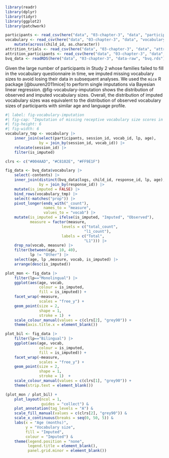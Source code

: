 ```r
library(readr)
library(dplyr)
library(tidyr)
library(ggplot2)
library(patchwork)

participants <- read_csv(here("data", "03-chapter-3", "data", "participants.csv"))
vocabulary <- read_csv(here("data", "03-chapter-3", "data", "vocabulary.csv")) |> 
	mutate(across(child_id, as.character))
attrition_trials <- read_csv(here("data", "03-chapter-3", "data", "attrition_trials.csv"))
attrition_participants <- read_csv(here("data", "03-chapter-3", "data", "attrition_participants.csv"))
bvq_data <- readRDS(here("data", "03-chapter-3", "data-raw", "bvq.rds"))
```

Given the large number of participants in Study 2 whose families failed to fill in the vocabulary questionnaire in time, we imputed missing vocabulary sizes to avoid losing their data in subsequent analyses. We used the `mice` R package [@buuren2011mice] to perform single imputations via Bayesian linear regression. @fig-vocabulary-imputation shows the distribution of observed and imputed vocabulary sizes. Overall, the distribution of imputed vocabulary sizes was equivalent to the distribution of observed vocabulary sizes of participants with similar age and language profile.

```r
#| label: fig-vocabulary-imputation
#| fig-cap: "Imputation of missing receptive vocabulary size scores in Study 2 for monolinguals (A) and bilinguals (B). vocabulary size scores are epxressed in raw counts, that is, the number of words reported by caregivers as acquired. Vocabulary sizes were imputed from a larger sample of children who provided responses to the Barcelona Vocabulary Questionnaire. We used participants' age and language profile to impute scores of participants wih the same profile. Imputed observations are highlighted in red (monolinguals) and blue (bilinguals)"
#| fig-height: 6
#| fig-width: 6
vocabulary_tmp <- vocabulary |>
	inner_join(select(participants, session_id, vocab_id, lp, age),
			   by = join_by(session_id, vocab_id)) |>
	relocate(session_id) |>
	filter(is_imputed)

clrs <- c("#004AAD", "#C8102E", "#FF9E1F")

fig_data <- bvq_data$vocabulary |> 
	select(-contents) |> 
	inner_join(distinct(bvq_data$logs, child_id, response_id, lp, age),
			   by = join_by(response_id)) |> 
	mutate(is_imputed = FALSE) |> 
	bind_rows(vocabulary_tmp) |> 
	select(-matches("prop")) |> 
	pivot_longer(ends_with("_count"),
				 names_to = "measure",
				 values_to = "vocab") |> 
	mutate(is_imputed = ifelse(is_imputed, "Imputed", "Observed"),
		   measure = factor(measure,
		   				 levels = c("total_count",
		   				 		   "l1_count"),
		   				 labels = c("Total",
		   				 		   "L1"))) |> 
	drop_na(vocab, measure) |>
	filter(between(age, 10, 40),
		   lp != "Other") |> 
	select(age, lp ,measure, vocab, is_imputed) |> 
	arrange(desc(is_imputed)) 

plot_mon <- fig_data |> 
	filter(lp=="Monolingual") |> 
	ggplot(aes(age, vocab, 
			   colour = is_imputed,
			   fill = is_imputed)) +
	facet_wrap(~measure, 
			   scales = "free_y") +
	geom_point(size = 2,
			   shape = 1,
			   stroke = 1)  +
	scale_colour_manual(values = c(clrs[2], "grey90")) +
	theme(axis.title.x = element_blank())

plot_bil <- fig_data |> 
	filter(lp=="Bilingual") |> 
	ggplot(aes(age, vocab, 
			   colour = is_imputed,
			   fill = is_imputed)) +
	facet_wrap(~measure, 
			   scales = "free_y") +
	geom_point(size = 2,
			   shape = 1,
			   stroke = 1)  +
	scale_colour_manual(values = c(clrs[1], "grey90")) +
	theme(strip.text = element_blank())

(plot_mon / plot_bil) +
	plot_layout(ncol = 1,
				guides = "collect") &
	plot_annotation(tag_levels = "A") &
	scale_fill_manual(values = c(clrs[2], "grey90")) &
	scale_x_continuous(breaks = seq(0, 50, 5)) &
	labs(x = "Age (months)",
		 y = "Vocabulary size",
		 fill = "Imputed",
		 colour = "Imputed") &
	theme(legend.position = "none",
		  legend.title = element_blank(),
		  panel.grid.minor = element_blank())

```